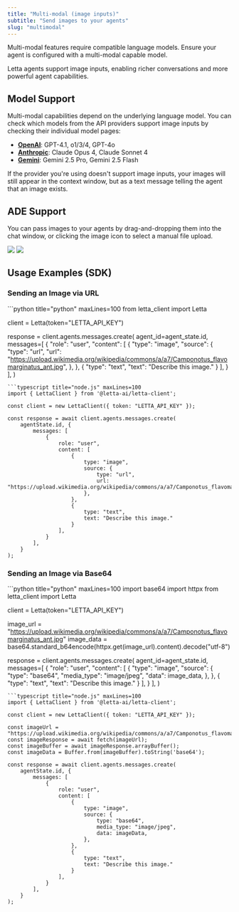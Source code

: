 ```yaml
---
title: "Multi-modal (image inputs)"
subtitle: "Send images to your agents"
slug: "multimodal"
---
```


<Note>
Multi-modal features require compatible language models. Ensure your agent is configured with a multi-modal capable model.
</Note>

Letta agents support image inputs, enabling richer conversations and more powerful agent capabilities.

## Model Support

Multi-modal capabilities depend on the underlying language model.
You can check which models from the API providers support image inputs by checking their individual model pages:

- **[OpenAI](https://platform.openai.com/docs/models)**: GPT-4.1, o1/3/4, GPT-4o
- **[Anthropic](https://docs.anthropic.com/en/docs/about-claude/models/overview)**: Claude Opus 4, Claude Sonnet 4
- **[Gemini](https://ai.google.dev/gemini-api/docs/models)**: Gemini 2.5 Pro, Gemini 2.5 Flash

If the provider you're using doesn't support image inputs, your images will still appear in the context window, but as a text message telling the agent that an image exists.

## ADE Support

You can pass images to your agents by drag-and-dropping them into the chat window, or clicking the image icon to select a manual file upload.

<img className="light" src="/images/ade-mm.png" />
<img className="dark" src="/images/ade-mm-dark.png" />

## Usage Examples (SDK)

### Sending an Image via URL

<CodeGroup>
```python title="python" maxLines=100
from letta_client import Letta

client = Letta(token="LETTA_API_KEY")

response = client.agents.messages.create(
    agent_id=agent_state.id,
    messages=[
        {
            "role": "user",
            "content": [
                {
                    "type": "image",
                    "source": {
                        "type": "url",
                        "url": "https://upload.wikimedia.org/wikipedia/commons/a/a7/Camponotus_flavomarginatus_ant.jpg",
                    },
                },
                {
                    "type": "text",
                    "text": "Describe this image."
                }
            ],
        }
    ],
)
```
```typescript title="node.js" maxLines=100
import { LettaClient } from '@letta-ai/letta-client';

const client = new LettaClient({ token: "LETTA_API_KEY" });

const response = await client.agents.messages.create(
    agentState.id, {
        messages: [
            {
                role: "user",
                content: [
                    {
                        type: "image",
                        source: {
                            type: "url",
                            url: "https://upload.wikimedia.org/wikipedia/commons/a/a7/Camponotus_flavomarginatus_ant.jpg",
                        },
                    },
                    {
                        type: "text",
                        text: "Describe this image."
                    }
                ],
            }
        ],
    }
);
```
</CodeGroup>

### Sending an Image via Base64

<CodeGroup>
```python title="python" maxLines=100
import base64
import httpx
from letta_client import Letta

client = Letta(token="LETTA_API_KEY")

image_url = "https://upload.wikimedia.org/wikipedia/commons/a/a7/Camponotus_flavomarginatus_ant.jpg"
image_data = base64.standard_b64encode(httpx.get(image_url).content).decode("utf-8")

response = client.agents.messages.create(
    agent_id=agent_state.id,
    messages=[
        {
            "role": "user",
            "content": [
                {
                    "type": "image",
                    "source": {
                        "type": "base64",
                        "media_type": "image/jpeg",
                        "data": image_data,
                    },
                },
                {
                    "type": "text",
                    "text": "Describe this image."
                }
            ],
        }
    ],
)
```
```typescript title="node.js" maxLines=100
import { LettaClient } from '@letta-ai/letta-client';

const client = new LettaClient({ token: "LETTA_API_KEY" });

const imageUrl = "https://upload.wikimedia.org/wikipedia/commons/a/a7/Camponotus_flavomarginatus_ant.jpg";
const imageResponse = await fetch(imageUrl);
const imageBuffer = await imageResponse.arrayBuffer();
const imageData = Buffer.from(imageBuffer).toString('base64');

const response = await client.agents.messages.create(
    agentState.id, {
        messages: [
            {
                role: "user",
                content: [
                    {
                        type: "image",
                        source: {
                            type: "base64",
                            media_type: "image/jpeg",
                            data: imageData,
                        },
                    },
                    {
                        type: "text",
                        text: "Describe this image."
                    }
                ],
            }
        ],
    }
);
```
</CodeGroup>
